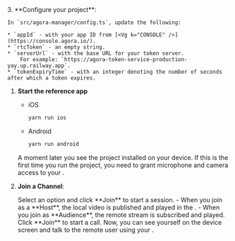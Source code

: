 <PlatformWrapper platform="react-native">
3. **Configure your project**:

    In `src/agora-manager/config.ts`, update the following:

    * `appId` - with your app ID from [<Vg k="CONSOLE" />](https://console.agora.io/).
    * `rtcToken` - an empty string.
    * `serverUrl` - with the base URL for your token server.
        For example: `https://agora-token-service-production-yay.up.railway.app`.
    * `tokenExpiryTime` - with an integer denoting the number of seconds after which a token expires.


1.  **Start the <Vpl k="NAME" /> reference app**

    - iOS
         ```bash
         yarn run ios
         ```
    - Android

         ```bash
         yarn run android
         ```
    A moment later you see the project installed on your device. If this is the first time you run the project, you need to grant microphone and camera access to your <Vpl k="CLIENT"/>.


1. **Join a Channel**:

    <ProductWrapper product="{['interactive-live-streaming', 'broadcast-streaming']}">
    Select an option and click **Join** to start a session.
    - When you join as a **Host**, the local video is published and played in the <Vpl k="CLIENT"/>.
    - When you join as **Audience**, the remote stream is subscribed and played.
    </ProductWrapper>

    <ProductWrapper product="video-calling">
    Click **Join** to start a call. Now, you can see yourself on the device screen and talk to the remote user using your <Vpl k="CLIENT"/>.
    </ProductWrapper>



</PlatformWrapper>